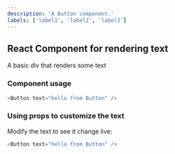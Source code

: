 ```yaml
---
description: 'A Button component.'
labels: ['label1', 'label2', 'label3']
---
```



## React Component for rendering text

A basic div that renders some text

### Component usage
```js
<Button text="hello from Button" />
```

### Using props to customize the text

Modify the text to see it change live:
```js live
<Button text="hello from Button" />
```
